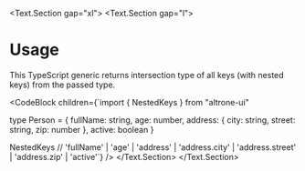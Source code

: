 
<BluePrint title="NestedKeys" />

<Text.Section gap="xl">
  <Text.Section gap="l">
  # Usage

  This TypeScript generic returns intersection type of all keys (with nested keys) from the passed type.

  <CodeBlock children={`import { NestedKeys } from "altrone-ui"

type Person = {
  fullName: string,
  age: number,
  address: {
    city: string,
    street: string,
    zip: number
  },
  active: boolean
}

NestedKeys<Person> // 'fullName' | 'age' | 'address' | 'address.city' | 'address.street' | 'address.zip' | 'active'`} />
  </Text.Section>
</Text.Section>